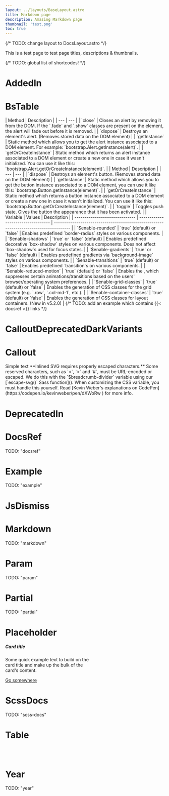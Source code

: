 ```yaml
---
layout: ../layouts/BaseLayout.astro
title: Markdown page
description: Amazing Markdown page
thumbnail: 'test.png'
toc: true
---
```



{/* TODO: change layout to DocsLayout.astro */}

This is a test page to test page titles, descriptions & thumbnails.

<DocsSidebar />

{/* TODO: global list of shortcodes! */}

# AddedIn

<AddedIn version="5.3" />

# BsTable

<BsTable>
| Method | Description |
| --- | --- |
| `close` | Closes an alert by removing it from the DOM. If the `.fade` and `.show` classes are present on the element, the alert will fade out before it is removed. |
| `dispose` | Destroys an element's alert. (Removes stored data on the DOM element) |
| `getInstance` | Static method which allows you to get the alert instance associated to a DOM element. For example: `bootstrap.Alert.getInstance(alert)`. |
| `getOrCreateInstance` | Static method which returns an alert instance associated to a DOM element or create a new one in case it wasn't initialized. You can use it like this: `bootstrap.Alert.getOrCreateInstance(element)`. |
</BsTable>

<BsTable cssClass="table">
| Method | Description |
| --- | --- |
| `dispose` | Destroys an element's button. (Removes stored data on the DOM element) |
| `getInstance` | Static method which allows you to get the button instance associated to a DOM element, you can use it like this: `bootstrap.Button.getInstance(element)`. |
| `getOrCreateInstance` | Static method which returns a button instance associated to a DOM element or create a new one in case it wasn't initialized. You can use it like this: `bootstrap.Button.getOrCreateInstance(element)`. |
| `toggle` | Toggles push state. Gives the button the appearance that it has been activated. |
</BsTable>

<BsTable cssClass="table table-options">
| Variable                       | Values                             | Description                                                                            |
| ------------------------------ | ---------------------------------- | -------------------------------------------------------------------------------------- |
| `$enable-rounded`              | `true` (default) or `false`        | Enables predefined `border-radius` styles on various components. |
| `$enable-shadows`              | `true` or `false` (default)        | Enables predefined decorative `box-shadow` styles on various components. Does not affect `box-shadow`s used for focus states. |
| `$enable-gradients`            | `true` or `false` (default)        | Enables predefined gradients via `background-image` styles on various components. |
| `$enable-transitions`          | `true` (default) or `false`        | Enables predefined `transition`s on various components. |
| `$enable-reduced-motion`       | `true` (default) or `false`        | Enables the , which suppresses certain animations/transitions based on the users' browser/operating system preferences. |
| `$enable-grid-classes`         | `true` (default) or `false`        | Enables the generation of CSS classes for the grid system (e.g. `.row`, `.col-md-1`, etc.). |
| `$enable-container-classes`    | `true` (default) or `false`        | Enables the generation of CSS classes for layout containers. (New in v5.2.0) |
</BsTable>
{/*
TODO: add an example which contains {{< docsref >}} links
*/}

# CalloutDeprecatedDarkVariants

<CalloutDeprecatedDarkVariants component="dropdown-menu" />

# Callout

<Callout cssClass="danger">
  Simple text
</Callout>
<Callout cssClass="warning">
  **Inlined SVG requires properly escaped characters.** Some reserved characters, such as `<`, `>` and `#`, must be URL-encoded or escaped. We do this with the `$breadcrumb-divider` variable using our [`escape-svg()` Sass function](). <AddedIn version="truc" /> When customizing the CSS variable, you must handle this yourself. Read [Kevin Weber's explanations on CodePen](https://codepen.io/kevinweber/pen/dXWoRw ) for more info.
</Callout>
<Callout>
  <AddedIn version="4.6" />
</Callout>

# DeprecatedIn

<DeprecatedIn version="5.3.0" />

# DocsRef

TODO: "docsref"

# Example

TODO: "example"

# JsDismiss

<JsDismiss name="alert" />

# Markdown

TODO: "markdown"

# Param

TODO: "param"

# Partial

TODO: "partial"

# Placeholder

<div class="card" style="width: 18rem;">
  <Placeholder width="100%" height="180" class="card-img-top test" text="Image cap" />
  <div class="card-body">
    <h5 class="card-title">Card title</h5>
    <p class="card-text">
      Some quick example text to build on the card title and make up the bulk of the card's content.
    </p>
    <a href="#" class="btn btn-primary">
      Go somewhere
    </a>
  </div>
</div>

# ScssDocs

TODO: "scss-docs"

# Table

<Table />
<Table class="table" simplified={false} />
<Table class="table table-striped-columns" />
<Table class="table table-bordered-columns" />

# Year

TODO: "year"
